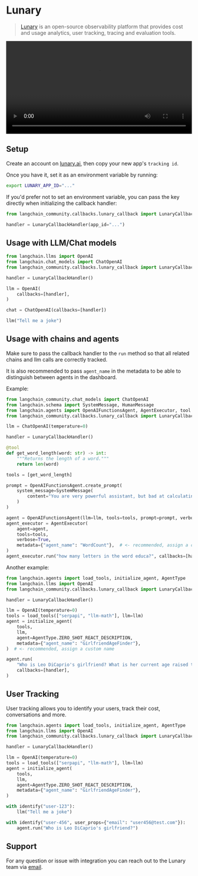 # Lunary

>[Lunary](https://lunary.ai?utm_source=langchain&utm_medium=py&utm_campaign=docs) is an open-source observability platform that provides cost and usage analytics, user tracking, tracing and evaluation tools.

<video controls width='100%' >
  <source src='https://lunary.ai/videos/demo-annotated.mp4'/>
</video>

## Setup

Create an account on [lunary.ai](https://lunary.ai?utm_source=langchain&utm_medium=py&utm_campaign=docs), then copy your new app's `tracking id`.

Once you have it, set it as an environment variable by running:

```bash
export LUNARY_APP_ID="..."
```

If you'd prefer not to set an environment variable, you can pass the key directly when initializing the callback handler:

```python
from langchain_community.callbacks.lunary_callback import LunaryCallbackHandler

handler = LunaryCallbackHandler(app_id="...")
```

## Usage with LLM/Chat models

```python
from langchain.llms import OpenAI
from langchain.chat_models import ChatOpenAI
from langchain_community.callbacks.lunary_callback import LunaryCallbackHandler

handler = LunaryCallbackHandler()

llm = OpenAI(
    callbacks=[handler],
)

chat = ChatOpenAI(callbacks=[handler])

llm("Tell me a joke")

```

## Usage with chains and agents

Make sure to pass the callback handler to the `run` method so that all related chains and llm calls are correctly tracked.

It is also recommended to pass `agent_name` in the metadata to be able to distinguish between agents in the dashboard.

Example:

```python
from langchain_community.chat_models import ChatOpenAI
from langchain.schema import SystemMessage, HumanMessage
from langchain.agents import OpenAIFunctionsAgent, AgentExecutor, tool
from langchain_community.callbacks.lunary_callback import LunaryCallbackHandler

llm = ChatOpenAI(temperature=0)

handler = LunaryCallbackHandler()

@tool
def get_word_length(word: str) -> int:
    """Returns the length of a word."""
    return len(word)

tools = [get_word_length]

prompt = OpenAIFunctionsAgent.create_prompt(
    system_message=SystemMessage(
        content="You are very powerful assistant, but bad at calculating lengths of words."
    )
)

agent = OpenAIFunctionsAgent(llm=llm, tools=tools, prompt=prompt, verbose=True)
agent_executor = AgentExecutor(
    agent=agent,
    tools=tools,
    verbose=True,
    metadata={"agent_name": "WordCount"},  # <- recommended, assign a custom name
)
agent_executor.run("how many letters in the word educa?", callbacks=[handler])

```

Another example:

```python
from langchain.agents import load_tools, initialize_agent, AgentType
from langchain.llms import OpenAI
from langchain_community.callbacks.lunary_callback import LunaryCallbackHandler

handler = LunaryCallbackHandler()

llm = OpenAI(temperature=0)
tools = load_tools(["serpapi", "llm-math"], llm=llm)
agent = initialize_agent(
    tools,
    llm,
    agent=AgentType.ZERO_SHOT_REACT_DESCRIPTION,
    metadata={"agent_name": "GirlfriendAgeFinder"},
)  # <- recommended, assign a custom name

agent.run(
    "Who is Leo DiCaprio's girlfriend? What is her current age raised to the 0.43 power?",
    callbacks=[handler],
)
```

## User Tracking
User tracking allows you to identify your users, track their cost, conversations and more.

```python
from langchain.agents import load_tools, initialize_agent, AgentType
from langchain.llms import OpenAI
from langchain_community.callbacks.lunary_callback import LunaryCallbackHandler

handler = LunaryCallbackHandler()

llm = OpenAI(temperature=0)
tools = load_tools(["serpapi", "llm-math"], llm=llm)
agent = initialize_agent(
    tools,
    llm,
    agent=AgentType.ZERO_SHOT_REACT_DESCRIPTION,
    metadata={"agent_name": "GirlfriendAgeFinder"},
)

with identify("user-123"):
    llm("Tell me a joke")

with identify("user-456", user_props={"email": "user456@test.com"}):
    agent.run("Who is Leo DiCaprio's girlfriend?")

```
## Support

For any question or issue with integration you can reach out to the Lunary team via [email](mailto:hello@lubary.ai).